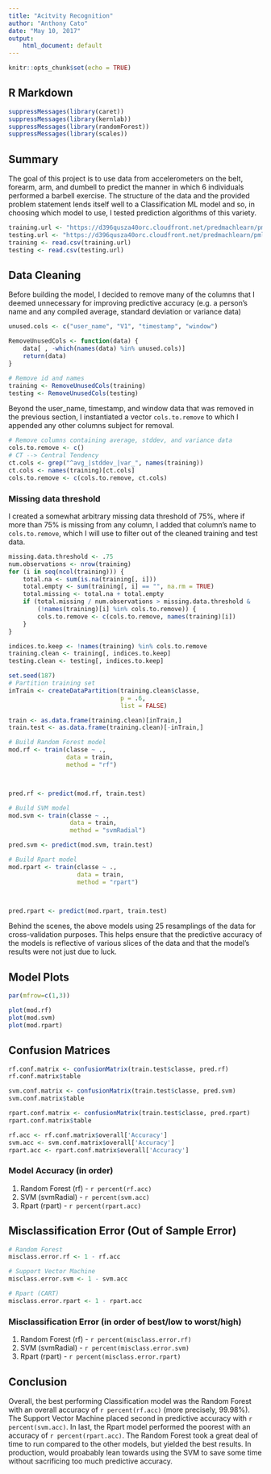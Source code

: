 ```yaml
---
title: "Acitvity Recognition"
author: "Anthony Cato"
date: "May 10, 2017"
output: 
    html_document: default
---
```


```r
knitr::opts_chunk$set(echo = TRUE)
```

## R Markdown
```r
suppressMessages(library(caret))
suppressMessages(library(kernlab))
suppressMessages(library(randomForest))
suppressMessages(library(scales))
```

## Summary
The goal of this project is to use data from accelerometers on the belt, forearm, arm, and dumbell to predict the manner in which 6 individuals performed a barbell exercise. The structure of the data and the provided problem statement lends itself well to a Classification ML model and so, in choosing which model to use, I tested prediction algorithms of this variety.  

```r
training.url <- "https://d396qusza40orc.cloudfront.net/predmachlearn/pml-training.csv"
testing.url <- "https://d396qusza40orc.cloudfront.net/predmachlearn/pml-testing.csv"
training <- read.csv(training.url)
testing <- read.csv(testing.url)
```

## Data Cleaning
Before building the model, I decided to remove many of the columns that I deemed unnecessary for improving predictive accuracy (e.g. a person's name and any compiled average, standard deviation or variance data) 
```r
unused.cols <- c("user_name", "V1", "timestamp", "window")

RemoveUnusedCols <- function(data) {
    data[ , -which(names(data) %in% unused.cols)]
    return(data)
}

# Remove id and names
training <- RemoveUnusedCols(training)
testing <- RemoveUnusedCols(testing)
```

Beyond the user_name, timestamp, and window data that was removed in the previous section, I instantiated a vector ```cols.to.remove``` to which I appended any other columns subject for removal.
```r
# Remove columns containing average, stddev, and variance data
cols.to.remove <- c()
# CT --> Central Tendency 
ct.cols <- grep("^avg_|stddev_|var_", names(training))
ct.cols <- names(training)[ct.cols]
cols.to.remove <- c(cols.to.remove, ct.cols)

```

### Missing data threshold
I created a somewhat arbitrary missing data threshold of 75%, where if more than 75% is missing from any column, I added that column's name to ```cols.to.remove```, which I will use to filter out of the cleaned training and test data. 
```r
missing.data.threshold <- .75
num.observations <- nrow(training)
for (i in seq(ncol(training))) {
    total.na <- sum(is.na(training[, i]))
    total.empty <- sum(training[, i] == "", na.rm = TRUE)
    total.missing <- total.na + total.empty
    if (total.missing / num.observations > missing.data.threshold & 
        (!names(training)[i] %in% cols.to.remove)) {
        cols.to.remove <- c(cols.to.remove, names(training)[i])
    }
}

indices.to.keep <- !names(training) %in% cols.to.remove
training.clean <- training[, indices.to.keep] 
testing.clean <- testing[, indices.to.keep]
```

```r
set.seed(187)
# Partition training set
inTrain <- createDataPartition(training.clean$classe,
                               p = .6,
                               list = FALSE)

train <- as.data.frame(training.clean)[inTrain,]
train.test <- as.data.frame(training.clean)[-inTrain,]
```

```r
# Build Random Forest model
mod.rf <- train(classe ~ .,
                data = train,
                method = "rf")



pred.rf <- predict(mod.rf, train.test)
```

```r
# Build SVM model
mod.svm <- train(classe ~ .,
                 data = train,
                 method = "svmRadial")

pred.svm <- predict(mod.svm, train.test)
```

```r
# Build Rpart model
mod.rpart <- train(classe ~ .,
                   data = train,
                   method = "rpart")



pred.rpart <- predict(mod.rpart, train.test)
```
Behind the scenes, the above models using 25 resamplings of the data for cross-validation purposes. This helps ensure that the predictive accuracy of the models is reflective of various slices of the data and that the model's results were not just due to luck. 

## Model Plots
```r
par(mfrow=c(1,3))

plot(mod.rf)
plot(mod.svm)
plot(mod.rpart)
```

## Confusion Matrices
```r
rf.conf.matrix <- confusionMatrix(train.test$classe, pred.rf)
rf.conf.matrix$table

svm.conf.matrix <- confusionMatrix(train.test$classe, pred.svm)
svm.conf.matrix$table

rpart.conf.matrix <- confusionMatrix(train.test$classe, pred.rpart)
rpart.conf.matrix$table

rf.acc <- rf.conf.matrix$overall['Accuracy']
svm.acc <- svm.conf.matrix$overall['Accuracy'] 
rpart.acc <- rpart.conf.matrix$overall['Accuracy']
```

### Model Accuracy (in order)
1. Random Forest (rf) - ```r percent(rf.acc)```
2. SVM (svmRadial) - ```r percent(svm.acc)```
2. Rpart (rpart) - ```r percent(rpart.acc)```

## Misclassification Error (Out of Sample Error)
```r
# Random Forest
misclass.error.rf <- 1 - rf.acc

# Support Vector Machine
misclass.error.svm <- 1 - svm.acc

# Rpart (CART)
misclass.error.rpart <- 1 - rpart.acc
```

### Misclassification Error (in order of best/low to worst/high)
1. Random Forest (rf) - ```r percent(misclass.error.rf)```
2. SVM (svmRadial) - ```r percent(misclass.error.svm)```
2. Rpart (rpart) - ```r percent(misclass.error.rpart)```

## Conclusion
Overall, the best performing Classification model was the Random Forest with an overall accuracy of ```r percent(rf.acc)``` (more precisely, 99.98%). The Support Vector Machine placed second in predictive accuracy with ```r percent(svm.acc)```. In last, the Rpart model performed the poorest with an accuracy of ```r percent(rpart.acc)```. The Random Forest took a great deal of time to run compared to the other models, but yielded the best results. In production, would proabably lean towards using the SVM to save some time without sacrificing too much predictive accuracy.  